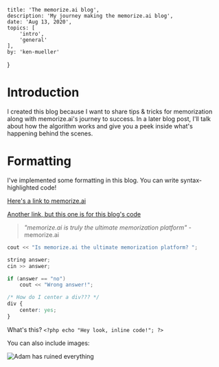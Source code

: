	title: 'The memorize.ai blog',
	description: 'My journey making the memorize.ai blog',
	date: 'Aug 13, 2020',
	topics: [
		'intro',
		'general'
	],
	by: 'ken-mueller'
}

# Introduction

I created this blog because I want to share tips & tricks for memorization along with memorize.ai's journey to success. In a later blog post, I'll talk about how the algorithm works and give you a peek inside what's happening behind the scenes.

# Formatting

I've implemented some formatting in this blog. You can write syntax-highlighted code!

[Here's a link to memorize.ai](https://memorize.ai)

[Another link, but this one is for this blog's code](https://github.com/memorize-ai/web/tree/master/public/blog)

> _"memorize.ai is truly the ultimate memorization platform"_ - memorize.ai

```cpp
cout << "Is memorize.ai the ultimate memorization platform? ";

string answer;
cin >> answer;

if (answer == "no")
	cout << "Wrong answer!";
```

```css
/* How do I center a div??? */
div {
	center: yes;
}
```

What's this? `<?php echo "Hey look, inline code!"; ?>`

You can also include images:

![Adam has ruined everything](intro/adam.jpg)
